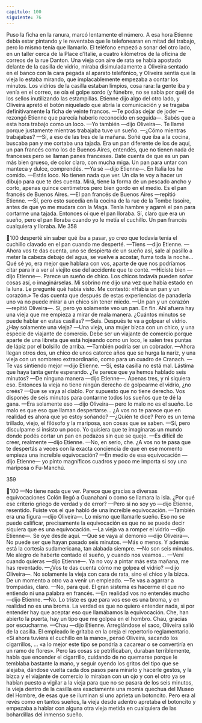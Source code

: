 ```yaml
---
capitulo: 100
siguiente: 76
---
```


Puso la ficha en la ranura, marcó lentamente el número. A esa hora Etienne
debía estar pintando y le reventaba que le telefonearan en mitad del trabajo, pero
lo mismo tenía que llamarlo. El teléfono empezó a sonar del otro lado, en un
taller cerca de la Place d’Italie, a cuatro kilómetros de la oficina de correos de la
rue Danton. Una vieja con aire de rata se había apostado delante de la casilla de
vidrio, miraba disimuladamente a Oliveira sentado en el banco con la cara
pegada al aparato telefónico, y Oliveira sentía que la vieja lo estaba mirando, que
implacablemente empezaba a contar los minutos. Los vidrios de la casilla
estaban limpios, cosa rara: la gente iba y venía en el correo, se oía el golpe sordo
(y fúnebre, no se sabía por qué) de los sellos inutilizando las estampillas. Etienne
dijo algo del otro lado, y Oliveira apretó el botón niquelado que abría la
comunicación y se tragaba definitivamente la ficha de veinte francos.
—Te podías dejar de joder —rezongó Etienne que parecía haberlo reconocido
en seguida—. Sabés que a esta hora trabajo como un loco.
—Yo también —dijo Oliveira—. Te llamé porque justamente mientras
trabajaba tuve un sueño.
—¿Cómo mientras trabajabas?
—Sí, a eso de las tres de la mañana. Soñé que iba a la cocina, buscaba pan y
me cortaba una tajada. Era un pan diferente de los de aquí, un pan francés como
los de Buenos Aires, entendés, que no tienen nada de franceses pero se llaman
panes franceses. Date cuenta de que es un pan más bien grueso, de color claro,
con mucha miga. Un pan para untar con manteca y dulce, comprendés.
—Ya sé —dijo Etienne—. En Italia los he comido.
—Estás loco. No tienen nada que ver. Un día te voy a hacer un dibujo para
que te des cuenta. Mirá, tiene la forma de un pescado ancho y corto, apenas
quince centímetros pero bien gordo en el medio. Es el pan francés de Buenos
Aires.
—El pan francés de Buenos Aires —repitió Etienne.
—Sí, pero esto sucedía en la cocina de la rue de la Tombe Issoire, antes de que
yo me mudara con la Maga. Tenía hambre y agarré el pan para cortarme una
tajada. Entonces oí que el pan lloraba. Sí, claro que era un sueño, pero el pan
lloraba cuando yo le metía el cuchillo. Un pan francés cualquiera y lloraba. Me
358

100
desperté sin saber qué iba a pasar, yo creo que todavía tenía el cuchillo clavado
en el pan cuando me desperté.
—Tiens —dijo Etienne.
—Ahora vos te das cuenta, uno se despierta de un sueño así, sale al pasillo a
meter la cabeza debajo del agua, se vuelve a acostar, fuma toda la noche... Qué sé
yo, era mejor que hablara con vos, aparte de que nos podríamos citar para ir a
ver al viejito ese del accidente que te conté.
—Hiciste bien —dijo Etienne—. Parece un sueño de chico. Los chicos todavía
pueden soñar cosas así, o imaginárselas. Mi sobrino me dijo una vez que había
estado en la luna. Le pregunté qué había visto. Me contestó: «Había un pan y un
corazón.» Te das cuenta que después de estas experiencias de panadería uno va
no puede mirar a un chico sin tener miedo.
—Un pan y un corazón —repitió Oliveira—. Sí, pero yo solamente veo un
pan. En fin. Ahí afuera hay una vieja que me empieza a mirar de mala manera.
¿Cuántos minutos se puede hablar en estas casillas?
—Seis. Después te va a golpear el vidrio. ¿Hay solamente una vieja?
—Una vieja, una mujer bizca con un chico, y una especie de viajante de
comercio. Debe ser un viajante de comercio porque aparte de una libreta que está
hojeando como un loco, le salen tres puntas de lápiz por el bolsillo de arriba.
—También podría ser un cobrador.
—Ahora llegan otros dos, un chico de unos catorce años que se hurga la nariz,
y una vieja con un sombrero extraordinario, como para un cuadro de Cranach.
—Te vas sintiendo mejor —dijo Etienne.
—Sí, esta casilla no está mal. Lástima que haya tanta gente esperando. ¿Te
parece que ya hemos hablado seis minutos?
—De ninguna manera —dijo Etienne—. Apenas tres, y ni siquiera eso.
Entonces la vieja no tiene ningún derecho de golpearme el vidrio, ¿no creés?
—Que se vaya al diablo. Por supuesto que no tiene derecho. Vos disponés de
seis minutos para contarme todos los sueños que te dé la gana.
—Era solamente eso —dijo Oliveira— pero lo malo no es el sueño. Lo malo es
que eso que llaman despertarse... ¿A vos no te parece que en realidad es ahora
que yo estoy soñando?
—¿Quién te dice? Pero es un tema trillado, viejo, el filósofo y la mariposa, son
cosas que se saben.
—Sí, pero disculpame si insisto un poco. Yo quisiera que te imaginaras un
mundo donde podés cortar un pan en pedazos sin que se queje.
—Es difícil de creer, realmente —dijo Etienne.
—No, en serio, che. ¿A vos no te pasa que te despertás a veces con la exacta
conciencia de que en ese momento empieza una increíble equivocación?
—En medio de esa equivocación —dijo Etienne— yo pinto magníficos
cuadros y poco me importa si soy una mariposa o Fu-Manchú.

359

100
—No tiene nada que ver. Parece que gracias a diversas equivocaciones Colón
llegó a Guanahani o como se llamara la isla. ¿Por qué ese criterio griego de
verdad y de error?
—Pero si no soy yo —dijo Etienne, resentido. Fuiste vos el que habló de una
increíble equivocación.
—También era una figura —dijo Oliveira—. Lo mismo que llamarle sueño.
Eso no se puede calificar, precisamente la equivocación es que no se puede decir
siquiera que es una equivocación.
—La vieja va a romper el vidrio —dijo Etienne—. Se oye desde aquí.
—Que se vaya al demonio —dijo Oliveira—. No puede ser que hayan pasado
seis minutos.
—Más o menos. Y además está la cortesía sudamericana, tan alabada siempre.
—No son seis minutos. Me alegro de haberte contado el sueño, y cuando nos
veamos...
—Vení cuando quieras —dijo Etienne—. Ya no voy a pintar más esta mañana,
me has reventado.
—¿Vos te das cuenta cómo me golpea el vidrio? —dijo Oliveira—. No
solamente la vieja con cara de rata, sino el chico y la bizca. De un momento a otro
va a venir un empleado.
—Te vas a agarrar a trompadas, claro.
—No, para qué. El gran sistema es hacerme el que no entiendo ni una palabra
en francés.
—En realidad vos no entendés mucho —dijo Etienne.
—No. Lo triste es que para vos eso es una broma, y en realidad no es una
broma. La verdad es que no quiero entender nada, si por entender hay que
aceptar eso que llamábamos la equivocación. Che, han abierto la puerta, hay un
tipo que me golpea en el hombro. Chau, gracias por escucharme.
—Chau —dijo Etienne.
Arreglándose el saco, Oliveira salió de la casilla. El empleado le gritaba en la
oreja el repertorio reglamentario. «Si ahora tuviera el cuchillo en la mano», pensó
Oliveira, sacando los cigarrillos, … «a lo mejor este tipo se pondría a cacarear o
se convertiría en un ramo de flores». Pero las cosas se petrificaban, duraban
terriblemente, había que encender el cigarrillo, cuidando de no quemarse porque
le temblaba bastante la mano, y seguir oyendo los gritos del tipo que se alejaba,
dándose vuelta cada dos pasos para mirarlo y hacerle gestos, y la bizca y el
viajante de comercio lo miraban con un ojo y con el otro ya se habían puesto a
vigilar a la vieja para que no se pasara de los seis minutos, la vieja dentro de la
casilla era exactamente una momia quechua del Museo del Hombre, de esas que
se iluminan si uno aprieta un botoncito. Pero era al revés como en tantos sueños,
la vieja desde adentro apretaba el botoncito y empezaba a hablar con alguna otra
vieja metida en cualquiera de las bohardillas del inmenso sueño.
